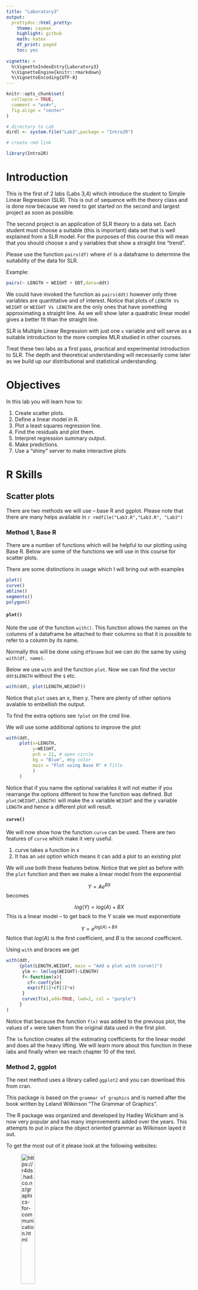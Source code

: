 ```yaml
---
title: "Laboratory3"
output: 
  prettydoc::html_pretty:
    theme: cayman
    highlight: github
    math: katex
    df_print: paged
    toc: yes
             
vignette: >
  %\VignetteIndexEntry{Laboratory3}
  %\VignetteEngine{knitr::rmarkdown}
  %\VignetteEncoding{UTF-8}
---
```


```r
knitr::opts_chunk$set(
  collapse = TRUE,
  comment = "ws#>",
  fig.align = "center"
)

# directory to Lab
dirdl <- system.file("Lab3",package = "Intro2R")

# create rmd link

library(Intro2R)


```


# Introduction

This is the first of 2  labs (Labs 3,4) which  introduce the student to Simple Linear Regression (SLR). This is out of sequence with the theory class and is done now because we need to get started on the second and largest project as soon as possible.

The second project is an application of SLR theory to a data set. Each student must choose a suitable (this is important) data set that is well explained from a SLR model. For the purposes of this course this will mean that you should choose x and y variables that show a straight line "trend".

Please use the function `pairs(df)` where `df` is a dataframe to determine the suitability of the data for SLR.

Example:

```r
pairs(~ LENGTH + WEIGHT + DDT,data=ddt)
```

We could have invoked the function as `pairs(ddt)` however only three variables are quantitative and of interest. Notice that plots of `LENGTH Vs WEIGHT` or `WEIGHT Vs LENGTH` are the only ones that have something approximating a straight line. As we will show later a quadratic linear model gives a better fit than the straight line.

SLR is Multiple Linear Regression with just one `x` variable and will serve as a suitable introduction to the more complex MLR studied in other courses.

Treat these two labs as a first pass, practical and experimental introduction to SLR. The depth and theoretical understanding will necessarily come later as we build up our distributional and statistical understanding.

# Objectives


In this lab you will learn how to:

1.	Create scatter plots.
2.	Define a linear model in R.
3.	Plot a least squares regression line.
4.	Find the residuals and plot them.
5.	Interpret regression summary output.
6.	Make predictions.
7.	Use a "shiny" server to make interactive plots


# R Skills

## Scatter plots

There are two methods we will use -- base R and ggplot. Please note that there are many helps available in `r rmdfile("Lab3.R","Lab3.R", "Lab3")`

### Method 1, Base R

There are a number of functions which will be helpful to our plotting using Base R. Below are some of the functions we will use in this course for scatter plots.

There are some distinctions in usage which I will bring out with examples

```r
plot()
curve()
abline()
segments()
polygon()
```

#### `plot()`

Note the use of the function `with()`. This function allows the names on the columns of a dataframe be attached to their columns so that it is possible to refer to a column by its name.

Normally this will be done using `df$name` but we can do the same by using `with(df, name)`.

Below we use `with` and the function `plot`. Now we can find the vector `ddt$LENGTH` without the `$` etc.

```r
with(ddt, plot(LENGTH,WEIGHT))
```

Notice that `plot` uses an x, then y. There are plenty of other options avalable to embellish the output.

To find the extra options see `?plot` on the cmd line.

We will use some additional options to improve the plot


```r
with(ddt,
     plot(x=LENGTH,
          y=WEIGHT,
          pch = 21, # open circle
          bg = "Blue", #bg color
          main = "Plot using Base R" # Title
          )
     ) 
```

Notice that if you name the optional variables it will not matter if you rearrange the options different to how the function was defined. But `plot(WEIGHT,LENGTH)` will make the x variable `WEIGHT` and the y variable `LENGTH` and hence a different plot will result.

#### `curve()`

We will now show how the function `curve` can be used. There are two features of `curve` which make it very useful. 

  1. curve takes a function in x
  2. It has an `add` option which means it can add a plot to an existing plot
  

  We will use both these features below. Notice that we plot as before with the `plot` function and then we make a linear model from the exponential 
  
  $$Y=Ae^{BX}$$
  becomes
  
  $$log(Y) = log(A)+BX$$
  This is a linear model -- to get back to the Y scale we must exponentiate
  
  $$Y=e^{log(A)+BX}$$
  Notice that $log(A)$ is the first coefficient, and $B$ is the second coefficient.
  
  Using `with` and braces we get
  
```r
with(ddt, 
     {plot(LENGTH,WEIGHT, main = "Add a plot with curve()")
      ylm <- lm(log(WEIGHT)~LENGTH)
      f<-function(x){
        cf<-coef(ylm)
        exp(cf[1]+cf[2]*x)
      }
      curve(f(x),add=TRUE, lwd=2, col = "purple")
     }
)
```
  

Notice that because the function `f(x)` was added to the previous plot, the values of `x` were taken from the original data used in the first plot.

The `lm` function creates all the estimating coefficients for the linear model and does all the heavy lifting. We will learn more about this function in these labs and finally when we reach chapter 10 of the text.


### Method 2, ggplot

The next method uses a library called `ggplot2` and you can download this from cran.

This package is based on the `grammar of graphics` and is named after the book written by Leland Wilkinson "The Grammar of Graphics". 

The R package was organized and developed by Hadley Wickham and is now very popular and has many improvements added over the years. This attempts to put in place the object oriented grammar as Wilkinson layed it out.

To get the most out of it please look at the following websites:

![<https://r4ds.had.co.nz/graphics-for-communication.html>](R4datascience.png){ width=30% }


![<https://r-graphics.org/index.html>](Rgraphics.jpg){ width=30% }

#### Getting started

The package uses a different programming approach called "meta-programming". You can read about it here: 
<https://adv-r.hadley.nz/metaprogramming.html>

This means that operators can be redefined like the inline `+` which acts to add layers and where variables from data frames can be named directly (like `with()`) with or without quotes.

To get a feel for how the system works we shall take a few examples.

```r
library(ggplot2)
g <- ggplot(ddt,aes(x = LENGTH, y = WEIGHT)) + geom_point()
g
```

Notice that the first function `ggplot()` takes a data frame as an argument and an aesthetic function `aes()` which defines what constitutes the `x` and `y` variables. This by itself produces a layer with no content. To this is added a geometry -- in this case points. These two layers are combined and called `g` which when printed produces the plot.

We could increase the complexity of the plot by adding more layers.

We will add a smoother to the points by using the object created previously and adding a new layer!

```r
g2 <- ggplot(ddt, aes(x=LENGTH, y=WEIGHT)) + geom_point()+ geom_smooth(method = lm,formula=y~x + I(x^2), se = FALSE)
g2

```


There are many more features we could add to the plot. For example we could color the points based on the `SPECIES` of the fish. We may need to color the line so that it differs with point colors. Also, lets add a title.

```r
g3 <- ggplot(ddt, aes(x=LENGTH, y=WEIGHT)) + geom_point(aes(color = SPECIES))+ geom_smooth(method = lm,formula=y~x + I(x^2), se = FALSE, color = "Gray")
g3 <- g3 + labs(title = "Quadratic with  species distribution")
g3


```



Please visit the websites linked above to learn more about annotation, zooming and themes.


# Linear model

There are many different statistical models we may be interested in. The most common classification is 

>
  1. Linear - use `lm()`
  2. Non-Linear - use `nls()` + others
  
  
The linear models are `LINEAR` in the parameters. Please note that in the models we will examine $Y$ is random and therefore the trend will be the relationship between the mean value of the $Y$ and $x$ and this is symbolized by the notation $E(Y) = f(x)$

For example 

$$ E(Y)=\beta_0e^{\beta_1 x}$$
Is NOT linear in the parameters $\beta_0$ and $\beta_1$ and would be an example of a non-linear model.

Sometimes we can transform non-linear models to linear, example:

$$log(E(Y)) = log(\beta_0) + \beta_1 x$$

We simply rewrite this as 

$$E(Y)^* = \beta_0^* + \beta_1 x $$
To use this with original data $x,y$ you would need to transform the $y$, to form a new data set $x,y^*$ where $y^*=log(y)$.

## Objectives

Our initial objectives will be to find estimates of all parameters.

Estimates come in two forms 

>
  1. Point estimates 
  2. Interval estimates (usually confidence intervals)
  

### Point estimates

There are many ways to create point estimates -- we will use a method known as **least squares**.

To understand this method will require a lot of theory. This will be built up during the course.

For now, understand that there are three important line segments in a regression plot that are used to build estimating and diagnostic statistics.

>
  1. The residual $r_i = y_i-\hat{y}_i$
  2. The model residual $m_i= \hat{y}_i-\bar{y}_i$
  3. The Total residual $t_i = y_i-\bar{y}_i$
  
There is a relationship between these residuals known as the sum of squares identity.


$$
\sum_{i=1}^{n}t_i^2 = \sum_{i=1}^{n}m_i^2 + \sum_{i=1}^{n}r_i^2 \\
TSS = MSS + RSS
$$
Remember this as: The total sum of squares = the model sum of squares + the residual sum of squares.

#### RSS

The residual sum of squares is 

$$RSS = \sum_{i=1}^n r_i^2 $$

The values of the estimating parameters $\hat{\beta}$ are found by finding the line that gives the least sum of squares (smallest RSS). When this is done the following result follows

$$\hat{\beta}_1=\frac{SS_{XY}}{SS_{XX}}$$
where

$$SS_{XY}=\sum_{i=1}^n (x_i-\bar{x})(y_i-\bar{y})$$
and

$$\hat{\beta}_0 = \bar{y}-\hat{\beta}_1\bar{x}$$


### `lm()` and estimates


To carry out the above we use a function called `lm()` which stands for *linear model*.

The idea here is to create an object using `lm` and then extract whatever summaries you need by operating on the object with functional methods.

To see this we will fit a linear model to `WEIGHT Vs LENGTH` in the ddt example assuming the model

$$y_i = \beta_0 + \beta_1 x_i +\epsilon_i\\
\epsilon_i\stackrel{iid}{\sim}N(0,\sigma^2)$$

#### plot the data

We know how to do this

```r
plot(WEIGHT~LENGTH, data = ddt)
```


#### fit a straight line

Use `lm` and create an object `ylm` and then extract what we need

```r
ylm <- with(ddt,  lm(WEIGHT ~ LENGTH))
coef(ylm)
```

This means that 

$$\hat{y} = \hat{\beta}_0 + \hat{\beta}_1 x$$

can be written with the estimates included

$$\hat{y} = -483.67165 + 35.81634x$$

We can find all the residuals by operating on the lm object with `residuals()`

```r
res <- residuals(ylm)
head(res)
```


many other methods can be used on objects with class "lm".

```r
methods(class="lm")
```


for example we could use the function `plot` on the lm object `ylm`. The plot function will produce 4 plots we will take the first one `which =1`

```r
plot(ylm, which = 1)
```

The above plot allows us to diagnose the model for the data provided.

If the data is a random sample and is representative of the population then the residuals should represent a representative sample of errors in the population. If the errors are Normally distributed with constant variance and zero mean then we should see a constant band about a mean of zero. That is the trend should be an approximately straight line with zero slope through the x axis.

In this case there is a slight quadratic which means the fit is possibly inadequate and an adjustment to the model could be made by adding an extra term in $x^2$.

#### extra term added to the model

We will now add an extra term to the model 

```r
ylm2 <- with(ddt, lm(WEIGHT ~ LENGTH + I(LENGTH^2)))
coef(ylm2)
```


So we have the coefficients - but is this a *better* model?  We must choose based upon some criterion.

We will use Adjusted R squared. Note that `summary()` has a method for class "lm"

```r
summary(ylm)$adj.r.squared
summary(ylm2)$adj.r.squared
```

We pick the model with the larger adjusted R squared.

We can make a choice using a hypothesis test

$$H_0: \rm{extra \;term \;is \; not\; needed}$$
The extra term is the quadratic in $LENGTH^2$ -- notice the order of arguments (simple, complex) in the function anova (Analysis Of Variance)

```r
anova(ylm,ylm2)
```

The p value (0.0356) is smaller than $\alpha = 0.05$ therefor we reject the NULL hypothesis and assume the extra term is needed.


Please examine the `Lab3.R` code for more examples that will help you with the lab.

#### Interval estimates

We will need interval estimates for the betas. We can use the package `s20x`

```r
library(s20x)
ciReg(ylm2)
```

The above are 95% confidence intervals for the three beta parameters.

#### Invetigate the residuals for quadratic

```r
plot(ylm2, which = 1)
```

Notice that the residual analysis shows a closer approximation to the model assumptions for $\epsilon$.

### Plot both estimating models

```r
m <- ggplot(ddt, aes(x = LENGTH, y = WEIGHT)) + geom_point()
m <- m + geom_smooth(color = "Green", method = "lm",formula = (y~x + I(x^2))) 
m <- m + geom_smooth(color = "Red", method = "lm", formula = (y ~ x)) + labs(title = "Two models, green \"best\" ")
m
```



# Non-linear approach

We will use a different function for the non linear model. In R it is `nls()` which stands for *Nonlinear Least Squares*.



Please see <https://data-flair.training/blogs/r-nonlinear-regression/> for more  information.

## Example

Take the same `ddt` data set and try an exponential model.

$$ E(Y) = \beta_0e^{\beta_1x}\\
y_i= \beta_0e^{\beta_1x_i} + \epsilon_i\\
\epsilon_i \stackrel{iid}{\sim}N(0,\sigma^2)$$

### Code

```r
ylm3 <- nls(WEIGHT ~ b0*exp(b1*LENGTH),data = ddt, start = list(b0 = 100, b1=0.05), algorithm = "port")
coef(ylm3)

```
There are many methods available for this class

```r
methods(class = "nls")
```



We can transform to a linear model and check the results

```r
ylm4 <- lm(log(WEIGHT)~LENGTH, data = ddt)
cf<-coef(ylm4)
list(exp(cf[1]), cf[2])
```

They are not the same but close.

### Plot 

We will plot the estimating curve using the non linear exponential model and compare it with the quadratic

```r
gnls <- ggplot(ddt, aes(x = LENGTH, y = WEIGHT)) + geom_point()
gnls <- gnls + geom_smooth(method = "nls",  formula = 'y ~ b0*exp(b1*x)', 
                           method.args = list(start = list(b0 =100,b1=0.05)),
                           se = FALSE, col = "purple")
gnls <- gnls + labs(title = "Non linear model using \"nls\": purple and linear model using \"lm\": green")

gnls <- gnls + geom_smooth(color = "Green", method = "lm",formula = (y~x + I(x^2))) 
gnls

```


The models are very similar but diverge for LENGTH < 25.

# Interpretation of regression summary output

The linear strait line model used for the `WEIGHT Vs LENGTH` ddt data can be summarized. You will need to be able to interpret the output.

```r
summary(ylm)
```

There are 4 basic blocks of output above.

>
  1. The call: This gives the model formula and tells you what the y and x variables are
  2. Residuals: 5 number summary, the median should be about 0 and other numbers symmetrical about it.
  3. Coefficients: The point estimate $\hat{\beta}_0 = -483.672, \hat{\beta}_1=35.816$ and other details 
  4. 3 lines. line 1 $\hat{\sigma} = 285.7$. Line 2 $R^2 = 0.4285$ and Line 3 which is *largely* redundant for SLR.
  
  What does all this tell you? From the output we can write down the estimating line
  
  $$ \hat{WEIGHT} = -483.672 + 35.816 LENGTH $$



>
  1. This means that we can say that for every one unit increase in LENGTH the average WEIGHT will increase by 35.816
  2. $R^2 = 0.43$ this means that 43% of the variability in WEIGHT is explained by the model through the LENGTH ($0\le R^2\le 1$ ). This is not a great fit and will mean that prediction interval widths will be large.
  3. The P value is $2\times 10^{-16}$, this gives strong evidence against $H_0:\beta_1=0$. We conclude that WEIGHT is related to LENGTH and LENGTH is needed in the model.
  
  
  
# Predictions

The theory of linear regression enables us to make point estimates for new average $y$ values given an $x_p$ value (this can be written as $\hat{E}(Y|x_p)$ or just $\hat{Y}|x_p$. We call it $x_p$ because we predict for a given $x$.

In R there are a number of functions we can use.

The main one is `predict()` -- to see how ths works please use `?predict`. We will learn with some examples

For the ddt data lets make 10 predictions of WEIGHT when $x_p = 30:39$

```r

predict(ylm, data.frame(LENGTH=30:39))

```

We should try the same for the quadratic model

```r

predict(ylm2, data.frame( LENGTH = 30:39))
```



Now lets try the Non-linear model

```r
predict(ylm3, data.frame(LENGTH = 30:39))
```

# Shiny server

This is a big topic but we can get into the main useage of this idea fairly quickly.

The main idea here is that we would like to dynamically change plots, tables and other R created output based on the various settings of widgets.



